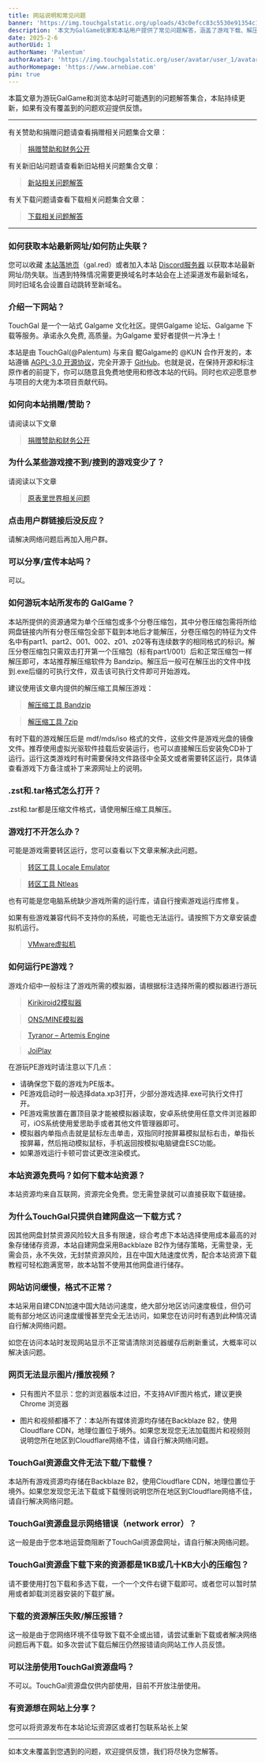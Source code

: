 ```yaml
---
title: 网站说明和常见问题
banner: 'https://img.touchgalstatic.org/uploads/43c0efcc83c5530e91354c12f4bd7736.avif'
description: '本文为GalGame玩家和本站用户提供了常见问题解答，涵盖了游戏下载、解压、运行、转区、模拟器使用等方面。文章详细介绍了如何获取最新网址、防止失联、解决游戏打不开的问题、运行PE游戏的方法，以及本站资源下载和访问问题的解决方案。此外，还提供了相关工具和教程的链接，帮助用户更好地享受GalGame。如有未覆盖的问题，欢迎提供反馈'
date: 2025-2-6
authorUid: 1
authorName: 'Palentum'
authorAvatar: 'https://img.touchgalstatic.org/user/avatar/user_1/avatar-mini.avif'
authorHomepage: 'https://www.arnebiae.com'
pin: true
---
```


本篇文章为游玩GalGame和浏览本站时可能遇到的问题解答集合，本贴持续更新，如果有没有覆盖到的问题欢迎提供反馈。

---

有关赞助和捐赠问题请查看捐赠相关问题集合文章：

> [捐赠赞助和财务公开](https://www.touchgal.io/doc/notice/donate)

有关新旧站问题请查看新旧站相关问题集合文章：

> [新站相关问题解答](https://www.touchgal.io/doc/notice/new)

有关下载问题请查看下载相关问题集合文章：

> [下载相关问题解答](https://www.touchgal.io/doc/notice/download)

---

### 如何获取本站最新网址/如何防止失联？

您可以收藏 [本站落地页](https://www.gal.red/)（gal.red）或者加入本站 [Discord服务器](https://s.miku.cyou/2) 以获取本站最新网址/防失联。当遇到特殊情况需要更换域名时本站会在上述渠道发布最新域名，同时旧域名会设置自动跳转至新域名。

### 介绍一下网站？

TouchGal 是一个一站式 Galgame 文化社区。提供Galgame 论坛、Galgame 下载等服务。承诺永久免费, 高质量。为Galgame 爱好者提供一片净土！

本站是由 TouchGal(@Palentum) 与来自 鲲Galgame的 @KUN 合作开发的，本站遵循 [AGPL-3.0 开源协议](https://www.gnu.org/licenses/gpl-3.0.en.html)，完全开源于 [GitHub](https://github.com/KUN1007/kun-touchgal-next)。也就是说，在保持开源和标注原作者的前提下，你可以随意且免费地使用和修改本站的代码。同时也欢迎愿意参与项目的大佬为本项目贡献代码。

### 如何向本站捐赠/赞助？

请阅读以下文章

> [捐赠赞助和财务公开](https://www.touchgal.io/doc/notice/donate)

### 为什么某些游戏搜不到/搜到的游戏变少了？

请阅读以下文章

> [原表里世界相关问题](https://www.touchgal.io/doc/notice/world)

### 点击用户群链接后没反应？

请解决网络问题后再加入用户群。

### 可以分享/宣传本站吗？

可以。

### 如何游玩本站所发布的 GalGame？

本站所提供的资源通常为单个压缩包或多个分卷压缩包，其中分卷压缩包需将所给网盘链接内所有分卷压缩包全部下载到本地后才能解压，分卷压缩包的特征为文件名中有part1、part2、001、002、z01、z02等有连续数字的相同格式的标识。解压分卷压缩包只需双击打开第一个压缩包（标有part1/001）后和正常压缩包一样解压即可，本站推荐解压缩软件为 Bandzip。解压后一般可在解压出的文件中找到.exe后缀的可执行文件，双击该可执行文件即可开始游戏。

建议使用该文章内提供的解压缩工具解压游戏：

> [解压缩工具 Bandzip](https://www.touchgal.io/0e57e649)

> [解压缩工具 7zip](https://www.touchgal.io/8f64e6b3)

有时下载的游戏解压后是 mdf/mds/iso 格式的文件，这些文件是游戏光盘的镜像文件。推荐使用虚拟光驱软件挂载后安装运行，也可以直接解压后安装免CD补丁运行。运行这类游戏时有时需要保持文件路径中全英文或者需要转区运行，具体请查看游戏下方备注或补丁来源网址上的说明。

### .zst和.tar格式怎么打开？

.zst和.tar都是压缩文件格式，请使用解压缩工具解压。

### 游戏打不开怎么办？

可能是游戏需要转区运行，您可以查看以下文章来解决此问题。

> [转区工具 Locale Emulator](https://www.touchgal.io/2009242f)

> [转区工具 Ntleas](https://www.touchgal.io/4e477d2e)

也有可能是您电脑系统缺少游戏所需的运行库，请自行搜索游戏运行库修复。

如果有些游戏兼容代码不支持你的系统，可能也无法运行。请按照下方文章安装虚拟机运行。

> [VMware虚拟机](https://test.touchgal.io/f2024be1)

### 如何运行PE游戏？

游戏介绍中一般标注了游戏所需的模拟器，请根据标注选择所需的模拟器进行游玩

> [Kirikiroid2模拟器](https://www.touchgal.io/2da5cfd6)

> [ONS/MINE模拟器](https://www.touchgal.io/6c01cf2b)

> [Tyranor – Artemis Engine](https://www.touchgal.io/db55b00d)

> [JoiPlay](https://www.touchgal.io/86d180d2)

在游玩PE游戏时请注意以下几点：

*   请确保您下载的游戏为PE版本。
*   PE游戏启动时一般选择data.xp3打开，少部分游戏选择.exe可执行文件打开。
*   PE游戏需放置在置顶目录才能被模拟器读取，安卓系统使用任意文件浏览器即可，iOS系统使用爱思助手或者其他文件管理器即可。
*   模拟器内单指点击就是鼠标左击单击，双指同时按屏幕模拟鼠标右击，单指长按屏幕，然后拖动模拟鼠标，手机返回按模拟电脑键盘ESC功能。
*   如果游戏运行卡顿可尝试更改渲染模式。

### 本站资源免费吗？如何下载本站资源？

本站资源均来自互联网，资源完全免费。您无需登录就可以直接获取下载链接。

### 为什么TouchGal只提供自建网盘这一下载方式？

因其他网盘封禁资源风险较大且多有限速，综合考虑下本站选择使用成本最高的对象存储储存资源，本站自建网盘采用Backblaze B2作为储存策略，无需登录，无需会员，永不失效，无封禁资源风险，且在中国大陆速度优秀，配合本站资源下载教程可轻松跑满宽带，故本站暂不使用其他网盘进行储存。

### 网站访问缓慢，格式不正常？

本站采用自建CDN加速中国大陆访问速度，绝大部分地区访问速度极佳，但仍可能有部分地区访问速度缓慢甚至完全无法访问，如果您在访问时有遇到此种情况请自行解决网络问题。

如您在访问本站时发现网站显示不正常请清除浏览器缓存后刷新重试，大概率可以解决该问题。

### 网页无法显示图片/播放视频？

- 只有图片不显示：您的浏览器版本过旧，不支持AVIF图片格式，建议更换 Chrome 浏览器

- 图片和视频都播不了：本站所有媒体资源均存储在Backblaze B2，使用Cloudflare CDN，地理位置位于境外。如果您发现您无法加载图片和视频则说明您所在地区到Cloudflare网络不佳，请自行解决网络问题。

### TouchGal资源盘文件无法下载/下载慢？

本站所有游戏资源均存储在Backblaze B2，使用Cloudflare CDN，地理位置位于境外。如果您发现您无法下载或下载慢则说明您所在地区到Cloudflare网络不佳，请自行解决网络问题。

### TouchGal资源盘显示网络错误（network error）？

这一般是由于您本地运营商阻断了TouchGal资源盘网址，请自行解决网络问题。

### TouchGal资源盘下载下来的资源都是1KB或几十KB大小的压缩包？

请不要使用打包下载和多选下载，一个一个文件右键下载即可。或者您可以暂时禁用或者卸载浏览器安装的下载扩展。

### 下载的资源解压失败/解压报错？

这一般是由于您网络环境不佳导致下载不全或出错，请尝试重新下载或者解决网络问题后再下载。如多次尝试下载后解压仍然报错请向网站工作人员反馈。

### 可以注册使用TouchGal资源盘吗？

不可以。TouchGal资源盘仅供内部使用，目前不开放注册使用。

### 有资源想在网站上分享？

您可以将资源发布在本站论坛资源区或者打包联系站长上架

---

如本文未覆盖到您遇到的问题，欢迎提供反馈，我们将尽快为您解答。
